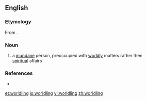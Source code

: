 ==English==

===Etymology===
From {{suffix|world|ling}}.

===Noun===
{{en-noun}}

# a [[mundane]] person, preoccupied with [[worldly]] matters rather then [[spiritual]] affairs

===References===
* {{R:Webster NCD 1967}}

[[et:worldling]]
[[io:worldling]]
[[vi:worldling]]
[[zh:worldling]]